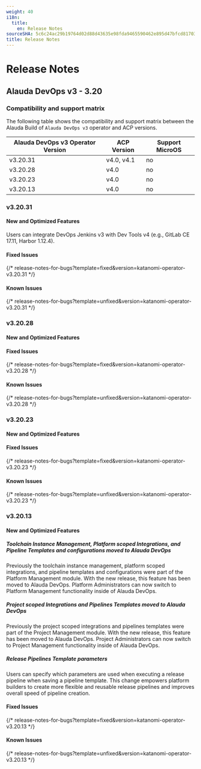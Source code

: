 ```yaml
---
weight: 40
i18n:
  title:
    en: Release Notes
sourceSHA: 5c6c24ac29b19764d02d88d43635e98fda9465590462e895d47bfcd81703629c
title: Release Notes
---
```


# Release Notes

## Alauda DevOps v3 - 3.20

### Compatibility and support matrix

The following table shows the compatibility and support matrix between the Alauda Build of `Alauda DevOps v3` operator and ACP versions.

  | Alauda DevOps v3 Operator Version | ACP Version     | Support MicroOS |
  | --------------------------------- | --------------- | ------------    |
  | v3.20.31                          | v4.0, v4.1      | no              |
  | v3.20.28                          | v4.0            | no              |
  | v3.20.23                          | v4.0            | no              |
  | v3.20.13                          | v4.0            | no              |

### v3.20.31

#### New and Optimized Features

Users can integrate DevOps Jenkins v3 with Dev Tools v4 (e.g., GitLab CE 17.11, Harbor 1.12.4).


#### Fixed Issues

{/* release-notes-for-bugs?template=fixed&version=katanomi-operator-v3.20.31 */}

#### Known Issues

{/* release-notes-for-bugs?template=unfixed&version=katanomi-operator-v3.20.31 */}

### v3.20.28

#### New and Optimized Features

#### Fixed Issues

{/* release-notes-for-bugs?template=fixed&version=katanomi-operator-v3.20.28 */}

#### Known Issues

{/* release-notes-for-bugs?template=unfixed&version=katanomi-operator-v3.20.28 */}

### v3.20.23

#### New and Optimized Features

#### Fixed Issues

{/* release-notes-for-bugs?template=fixed&version=katanomi-operator-v3.20.23 */}

#### Known Issues

{/* release-notes-for-bugs?template=unfixed&version=katanomi-operator-v3.20.23 */}


### v3.20.13

#### New and Optimized Features


##### Toolchain Instance Management, Platform scoped Integrations, and Pipeline Templates and configurations moved to Alauda DevOps

Previously the toolchain instance management, platform scoped integrations, and pipeline templates and configurations were part of the Platform Management module. With the new release, this feature has been moved to Alauda DevOps. Platform Administrators can now switch to Platform Management functionality inside of Alauda DevOps.

##### Project scoped Integrations and Pipelines Templates moved to Alauda DevOps

Previously the project scoped integrations and pipelines templates were part of the Project Management module. With the new release, this feature has been moved to Alauda DevOps. Project Administrators can now switch to Project Management functionality inside of Alauda DevOps.

##### Release Pipelines Template parameters

Users can specify which parameters are used when executing a release pipeline when saving a pipeline template. This change empowers platform builders to create more flexible and reusable release pipelines and improves overall speed of pipeline creation.

#### Fixed Issues

{/* release-notes-for-bugs?template=fixed&version=katanomi-operator-v3.20.13 */}

#### Known Issues

{/* release-notes-for-bugs?template=unfixed&version=katanomi-operator-v3.20.13 */}
